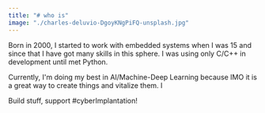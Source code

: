 ```yaml
---
title: "# who is"
image: "./charles-deluvio-DgoyKNgPiFQ-unsplash.jpg"
---
```



Born in 2000, I started to work with embedded systems when I was 15 and since that I have got many skills in this sphere. I was using only C/C++ in development until met Python. 

Currently, I'm doing my best in AI/Machine-Deep Learning because IMO it is a great way to create things and vitalize them. I 

Build stuff, support #cyberImplantation!
